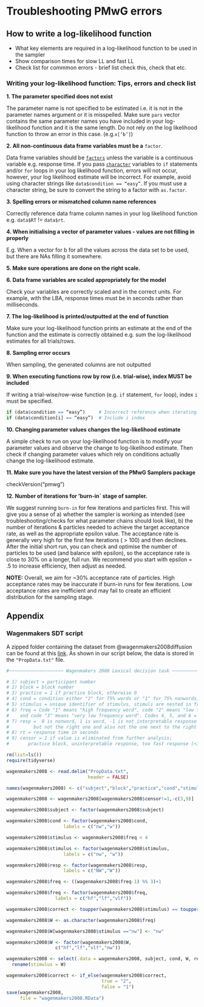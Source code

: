 # Troubleshooting PMwG errors {#troubleshoot}

## How to write a log-likelihood function

* What key elements are required in a log-likelihood function to be used in the sampler
* Show comparison times for slow LL and fast LL
* Check list for commmon errors - brief list check this, check that etc.



### Writing your log-likelihood function: Tips, errors and check list



<b>1. The parameter specified does not exist</b>

The parameter name is not specified to be estimated i.e. it is not in the parameter names argument or it is misspelled. Make sure `pars` vector contains the same parameter names you have included in your log-likelihood function and it is the same length. Do not rely on the log likelihood function to throw an error in this case. 
 (e.g.`x[‘b’]`)
 
 
<b>2. All non-continuous data frame variables must be a</b> `factor`.


Data frame variables should be [`factors`](https://www.rdocumentation.org/packages/base/versions/3.6.2/topics/factor) unless the variable is a continuous variable e.g. response time.
If you pass [`character`](https://www.rdocumentation.org/packages/base/versions/3.6.2/topics/character) variables to `if` statements and/or `for` loops in your log likelihood function, errors will not occur, however, your log likelihood estimate will be incorrect. For example, 
avoid using character strings like `data$condition == “easy”`. If you must use a character string, be sure to convert the string to a factor with `as.factor`.


<b>3. Spelling errors or mismatched column name references</b>

Correctly reference data frame column names in your log likelihood function e.g. `data$RT` != `data$rt`.

<b>4. When initialising a vector of parameter values - values are not filling in properly</b>

E.g. When a vector for b for all the values across the data set to be used, but there are NAs filling it somewhere.

<b>5. Make sure operations are done on the right scale.</b>


<b>6. Data frame variables are scaled appropriately for the model</b>

Check your variables are correctly scaled and in the correct units. For example, with the LBA, response times must be in seconds rather than milliseconds.

<b>7. The log-likelihood is printed/outputted at the end of function</b>

Make sure your log-likelihood function prints an estimate at the end of the function and the estimate is correctly obtained e.g. sum the log-likelihood estimates for all trials/rows. 
 
<b>8. Sampling error occurs</b>

When sampling, the generated columns are not outputted
 
<b>9. When executing functions row by row (i.e. trial-wise), index MUST be included</b>

If writing a trial-wise/row-wise function (e.g. `if` statement, `for` loop), index `i` must be specified.
```r
if (data$condition == “easy”)     # Incorrect reference when iterating over variable
if (data$condition[i] == “easy”)  # Include i index
```

<b>10. Changing parameter values changes the log-likelihood estimate</b>

A simple check to run on your log-likelihood function is to modify your parameter values and observe the change to log-likelihood estimate. Then check if changing parameter values which rely on conditions actually change the log-likelihood estimate.

<b>11. Make sure you have the latest version of the PMwG Samplers package</b>

checkVersion(“pmwg”)


<b>12. Number of iterations for 'burn-in` stage of sampler.</b>

We suggest running `burn-in` for few iterations and particles first. This will give you a sense of a) whether the sampler is working as intended (see troubleshooting/checks for what parameter chains should look like), b) the number of iterations & particles needed to achieve the target acceptance rate, as well as the appropriate epsilon value. The acceptance rate is generally very high for the first few iterations ( > 100) and then declines. After the initial short run, you can check and  optimise the number of particles to be used (and balance with epsilon), so the acceptance rate is close to 30% on a longer, full run. We recommend you start with epsilon = .5 to increase efficiency, then adjust as needed. 

<b>NOTE:</b> Overall, we aim for ~30% acceptance rate of particles. High acceptance rates may be inaccurate if burn-in runs for few iterations. Low acceptance rates are inefficient and may fail to create an efficient distribution for the sampling stage.  


## Appendix

### Wagenmakers SDT script {#wagSDTscript}

A zipped folder containing the dataset from @wagenmakers2008diffusion can be found at this [link](https://www.ejwagenmakers.com/Code/2008/LexDecData.zip). As shown in our script below, the data is stored in the `"PropData.txt"` file.

```r
#~~~~~~~~~~~~~~~~~~~~ Wagenmakers 2008 Lexical decision task ~~~~~~~~~~~~~~~~~~~~~~~~~~~#

# 1) subject = participant number
# 2) block = block number
# 3) practice = 1 if practice block, otherwise 0
# 4) cond = condition either "2" for 75% words or "1" for 75% nonwords)
# 5) stimulus = unique identifier of stimulus, stimuli are nested in frequency conditions
# 6) freq = Code "1" means "high frequency word", code "2" means "low frequency word",
#    and code "3" means "very low frequency word". Codes 4, 5, and 6 = "nonword".
# 7) resp =  0 is nonword, 1 is word, -1 is not interpretable response (i.e., pushed a button,
#         but not the right one and also not the one next to the right button)
# 8) rt = response time in seconds
# 9) censor = 1 if value is eliminated from further analysis;
#       practice block, uninterpretable response, too fast response (<180 ms), too slow response (>3 sec)

rm(list=ls())
require(tidyverse)

wagenmakers2008 <- read.delim("PropData.txt",
                              header = FALSE)

names(wagenmakers2008) <- c("subject","block","practice","cond","stimulus","freq","resp","rt","censor")

wagenmakers2008 <- wagenmakers2008[wagenmakers2008$censor!=1,-c(3,9)]

wagenmakers2008$subject <- factor(wagenmakers2008$subject)

wagenmakers2008$cond <- factor(wagenmakers2008$cond,
                     labels = c("nw","w"))

wagenmakers2008$stimulus <- wagenmakers2008$freq < 4

wagenmakers2008$stimulus <- factor(wagenmakers2008$stimulus,
                     labels = c("nw", "w"))

wagenmakers2008$resp <- factor(wagenmakers2008$resp,
                     labels = c("NW","W"))

wagenmakers2008$freq <- ((wagenmakers2008$freq-1) %% 3)+1

wagenmakers2008$freq <- factor(wagenmakers2008$freq,
                  labels = c("hf","lf","vlf"))

wagenmakers2008$correct <- toupper(wagenmakers2008$stimulus) == toupper(wagenmakers2008$resp)

wagenmakers2008$W <- as.character(wagenmakers2008$freq)

wagenmakers2008$W[wagenmakers2008$stimulus =="nw"] <- "nw"

wagenmakers2008$W <- factor(wagenmakers2008$W,
                  c("hf","lf","vlf","nw"))

wagenmakers2008 <- select(.data = wagenmakers2008, subject, cond, W, resp, rt, correct) %>%
  rename(stimulus = W)

wagenmakers2008$correct <- if_else(wagenmakers2008$correct,
                                   true = "2",
                                   false = "1")
save(wagenmakers2008,
     file = "wagenmakers2008.RData")
```

